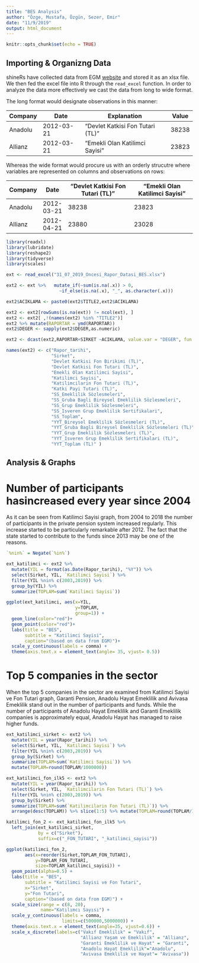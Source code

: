 ```yaml
---
title: "BES Analysis"
author: "Özge, Mustafa, Özgün, Sezer, Emir"
date: "11/9/2019"
output: html_document
---
```


```r
knitr::opts_chunk$set(echo = TRUE)
```

## Importing & Organizng Data

shineRs have collected data from EGM [website](https://www.egm.org.tr/) and stored it as an xlsx file. We then fed the excel file into R through the `read_excel` function. In order to analyze the data more effectively we cast the data from long to wide format.

The long format would designate observations in this manner:

| Company | Date       | Explanation                      | Value |
|---------|------------|----------------------------------|-------|
| Anadolu | 2012-03-21 | "Devlet Katkisi Fon Tutari (TL)" | 38238 |
| Allianz | 2012-03-21 | "Emekli Olan Katilimci Sayisi"   | 23823 |

Whereas the wide format would procure us with an orderly strucutre where variables are represented on columns and observations on rows:

| Company | Date       | "Devlet Katkisi Fon Tutari (TL)" | "Emekli Olan Katilimci Sayisi" |
|---------|------------|----------------------------------|--------------------------------|
| Anadolu | 2012-03-21 | 38238                            | 23823                          |
| Allianz | 2012-04-21 | 23880                            | 23028                          |


```r

library(readxl)
library(lubridate)
library(reshape2)
library(tidyverse)
library(scales)

ext <- read_excel("31_07_2019_Oncesi_Rapor_Datasi_BES.xlsx")

ext2 <- ext %>%   mutate_if(~sum(is.na(.x)) > 0,
                    ~if_else(is.na(.x), "_", as.character(.x))) 

ext2$ACIKLAMA <- paste0(ext2$TITLE2,ext2$ACIKLAMA)

ext2 <- ext2[rowSums(is.na(ext)) != ncol(ext), ]
ext2 <- ext2[ ,!(names(ext2) %in% "TITLE2")]
ext2 %>% mutate(RAPORTAR = ymd(RAPORTAR))
ext2$DEGER <- sapply(ext2$DEGER,as.numeric)

ext2 <- dcast(ext2,RAPORTAR+SIRKET ~ACIKLAMA, value.var = "DEGER", fun.aggregate = sum)

names(ext2) <- c("Rapor_tarihi",                                                               
                 "Sirket",                                                                 
                 "Devlet Katkisi Fon Birikimi (TL)",                                      
                 "Devlet Katkisi Fon Tutari (TL)",                                        
                 "Emekli Olan Katilimci Sayisi",                                          
                 "Katilimci Sayisi",                                                      
                 "Katilimcilarin Fon Tutari (TL)",                                        
                 "Katki Payi Tutari (TL)",                                                
                 "SS_Emeklilik Sözlesmeleri",            
                 "SS_Gruba Bagli Bireysel Emeklilik Sözlesmeleri",
                 "SS_Grup Emeklilik Sözlesmeleri",                
                 "SS_Isveren Grup Emeklilik Sertifikalari",       
                 "SS_Toplam",                                     
                 "YYT_Bireysel Emeklilik Sözlesmeleri (TL)",            
                 "YYT_Gruba Bagli Bireysel Emeklilik Sözlesmeleri (TL)",
                 "YYT_Grup Emeklilik Sözlesmeleri (TL)",                
                 "YYT_Isveren Grup Emeklilik Sertifikalari (TL)",       
                 "YYT_Toplam (TL)" )
```

## Analysis & Graphs

# Number of participants hasincreased every year since 2004

As it can be seen from Katilimci Sayisi graph, from 2004 to 2018 the number of participants in the private pension system increased regularly. This increase started to be particularly remarkable after 2012. The fact that the state started to contribute to the funds since 2013 may be one of the reasons.

```r

`%nin%` = Negate(`%in%`)

ext_katilimci <- ext2 %>%  
  mutate(YIL = format(as.Date(Rapor_tarihi), "%Y")) %>% 
  select(Sirket, YIL, `Katilimci Sayisi`) %>% 
  filter(YIL %nin% c(2003,2019)) %>% 
  group_by(YIL) %>% 
  summarize(TOPLAM=sum(`Katilimci Sayisi`))

ggplot(ext_katilimci, aes(x=YIL, 
                          y=TOPLAM, 
                          group=1)) +
  geom_line(color="red")+
  geom_point(color="red")+
  labs(title = "BES", 
       subtitle = "Katilimci Sayisi", 
       caption="(based on data from EGM)")+
  scale_y_continuous(labels = comma) +
  theme(axis.text.x = element_text(angle= 35, vjust= 0.5))
```


# Top 5 companies in the sector

When the top 5 companies in the sector are examined from Katilimci Sayisi ve Fon Tutari graph, Garanti Pension, Anadolu Hayat Emeklilik and Avivasa Emeklilik stand out in the number of participants and funds. While the number of participants of Anadolu Hayat Emeklilik and Garanti Emeklilik companies is approximately equal, Anadolu Hayat has managed to raise higher funds.

```r
ext_katilimci_sirket <- ext2 %>%  
  mutate(YIL = year(Rapor_tarihi)) %>% 
  select(Sirket, YIL, `Katilimci Sayisi`) %>% 
  filter(YIL %nin% c(2003,2019)) %>% 
  group_by(Sirket) %>% 
  summarize(TOPLAM=sum(`Katilimci Sayisi`)) %>% 
  mutate(TOPLAM=round(TOPLAM/1000000))

ext_katilimci_fon_ilk5 <- ext2 %>% 
  mutate(YIL = year(Rapor_tarihi)) %>% 
  select(Sirket, YIL, `Katilimcilarin Fon Tutari (TL)`) %>% 
  filter(YIL %nin% c(2003,2019)) %>% 
  group_by(Sirket) %>% 
  summarize(TOPLAM=sum(`Katilimcilarin Fon Tutari (TL)`)) %>% 
  arrange(desc(TOPLAM)) %>% slice(1:5) %>% mutate(TOPLAM=round(TOPLAM/1000000))

katilimci_fon_2 <- ext_katilimci_fon_ilk5 %>% 
  left_join(ext_katilimci_sirket,
            by = c("Sirket"), 
            suffix=c("_FON_TUTARI", "_katilimci_sayisi"))

ggplot(katilimci_fon_2, 
       aes(x=reorder(Sirket,TOPLAM_FON_TUTARI),
           y=TOPLAM_FON_TUTARI,
           size=TOPLAM_katilimci_sayisi)) +
  geom_point(alpha=0.5) + 
  labs(title = "BES", 
       subtitle = "Katilimci Sayisi ve Fon Tutari", 
       x="Sirket", 
       y="Fon Tutari",
       caption="(based on data from EGM)") +
  scale_size(range = c(8, 20), 
             name="Katılımcı Sayısı") +
  scale_y_continuous(labels = comma, 
                     limits=c(500000,5000000)) +
  theme(axis.text.x = element_text(angle=35, vjust=0.6)) +
  scale_x_discrete(labels=c("Vakıf Emeklilik" = "Vakıf", 
                            "Allianz Yaşam ve Emeklilik" = "Allianz",
                            "Garanti Emeklilik ve Hayat" = "Garanti", 
                            "Anadolu Hayat Emeklilik"="Anadolu",
                            "Avivasa Emeklilik ve Hayat"= "Avivasa"))

```
